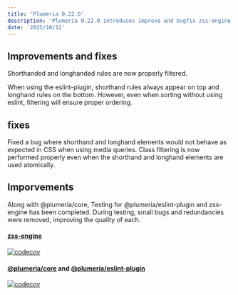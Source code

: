 ```yaml
---
title: 'Plumeria 0.22.0'
description: 'Plumeria 0.22.0 introduces improve and bugfix zss-engine core webpack-plugin. (1 min read)'
date: '2025/10/12'
---
```


## Improvements and fixes

Shorthanded and longhanded rules are now properly filtered.

When using the eslint-plugin, shorthand rules always appear on top and longhand rules on the bottom. However, even when sorting without using eslint, filtering will ensure proper ordering.

## fixes
Fixed a bug where shorthand and longhand elements would not behave as expected in CSS when using media queries.
Class filtering is now performed properly even when the shorthand and longhand elements are used atomically.

## Imporvements
Along with @plumeria/core,
Testing for @plumeria/eslint-plugin and zss-engine has been completed.
During testing, small bugs and redundancies were removed, improving the quality of each.

#### [zss-engine](https://www.npmjs.com/package/zss-engine)
[![codecov](https://codecov.io/github/zss-in-js/zss-engine/graph/badge.svg?token=4TGC0PMCAL)](https://codecov.io/github/zss-in-js/zss-engine)

#### [@plumeria/core](https://www.npmjs.com/package/@plumeria/core) and [@plumeria/eslint-plugin](https://www.npmjs.com/package/@plumeria/eslint-plugin)
[![codecov](https://codecov.io/github/zss-in-js/plumeria/graph/badge.svg?token=BMEGY37BYZ)](https://codecov.io/github/zss-in-js/plumeria)

